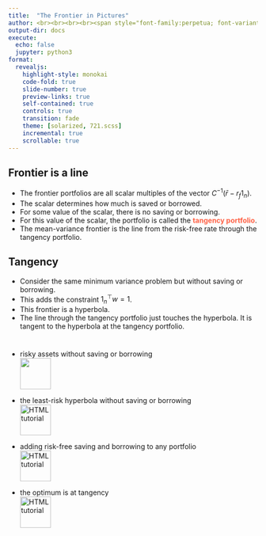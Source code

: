 ```yaml
---
title:  "The Frontier in Pictures"
author: <br><br><br><br><span style="font-family:perpetua; font-variant:small-caps; color:#606060;">Kerry Back</span><br><br><img src="RiceBusiness-transparent-logo-sm.png"  height=80>
output-dir: docs
execute:
  echo: false
  jupyter: python3
format: 
  revealjs:
    highlight-style: monokai
    code-fold: true
    slide-number: true
    preview-links: true
    self-contained: true
    controls: true
    transition: fade
    theme: [solarized, 721.scss]
    incremental: true
    scrollable: true
---
```



## Frontier is a line 

- The frontier portfolios are all scalar multiples of the vector $C^{-1}(\bar{r}-r_f1_n)$.
- The scalar determines how much is saved or borrowed.
- For some value of the scalar, there is no saving or borrowing.
- For this value of the scalar, the portfolio is called the [tangency portfolio]{style="color:tomato; font-weight:bold"}.
- The mean-variance frontier is the line from the risk-free rate through the tangency portfolio.



## Tangency

- Consider the same minimum variance problem but without saving or borrowing.
- This adds the constraint $1_n^\top w=1$.
- This frontier is a hyperbola.
- The line through the tangency portfolio just touches the hyperbola.  It is tangent to the hyperbola at the tangency portfolio.


#

- 
risky assets without saving or borrowing
<br>
<a href="https://bbcx-investments.com/portfolios/three-assets"><img src="images/Rice_Owl.jpg" style="width:.65in;"></a>

- the least-risk hyperbola without saving or borrowing
<br>
<a href="https://bbcx-investments.com/portfolios/frontier"><img src="images/Rice_Owl.jpg" alt="HTML tutorial" style="width:.65in; align=right"></a>

- adding risk-free saving and borrowing to any portfolio
<br>
<a href="https://bbcx-investments.com/portfolios/sharpe"><img src="images/Rice_Owl.jpg" alt="HTML tutorial" style="width:.65in;"></a>

- the optimum is at tangency
<br>
<a href="https://bbcx-investments.com/portfolios/tangency"><img src="images/Rice_Owl.jpg" alt="HTML tutorial" style="width:.65in;"></a>

